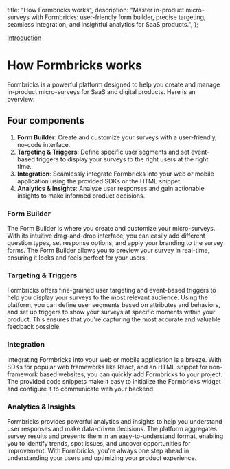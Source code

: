   title: "How Formbricks works",
  description:
    "Master in-product micro-surveys with Formbricks: user-friendly form builder, precise targeting, seamless integration, and insightful analytics for SaaS products.",
};

[Introduction](#)

# How Formbricks works

Formbricks is a powerful platform designed to help you create and manage in-product micro-surveys for SaaS and digital products. Here is an overview:

## Four components

1. **Form Builder**: Create and customize your surveys with a user-friendly, no-code interface.
2. **Targeting & Triggers**: Define specific user segments and set event-based triggers to display your surveys to the right users at the right time.
3. **Integration**: Seamlessly integrate Formbricks into your web or mobile application using the provided SDKs or the HTML snippet.
4. **Analytics & Insights**: Analyze user responses and gain actionable insights to make informed product decisions.

### Form Builder

The Form Builder is where you create and customize your micro-surveys. With its intuitive drag-and-drop interface, you can easily add different question types, set response options, and apply your branding to the survey forms. The Form Builder allows you to preview your survey in real-time, ensuring it looks and feels perfect for your users.

### Targeting & Triggers

Formbricks offers fine-grained user targeting and event-based triggers to help you display your surveys to the most relevant audience. Using the platform, you can define user segments based on attributes and behaviors, and set up triggers to show your surveys at specific moments within your product. This ensures that you're capturing the most accurate and valuable feedback possible.

### Integration

Integrating Formbricks into your web or mobile application is a breeze. With SDKs for popular web frameworks like React, and an HTML snippet for non-framework based websites, you can quickly add Formbricks to your project. The provided code snippets make it easy to initialize the Formbricks widget and configure it to communicate with your backend.

### Analytics & Insights

Formbricks provides powerful analytics and insights to help you understand user responses and make data-driven decisions. The platform aggregates survey results and presents them in an easy-to-understand format, enabling you to identify trends, spot issues, and uncover opportunities for improvement. With Formbricks, you're always one step ahead in understanding your users and optimizing your product experience.
